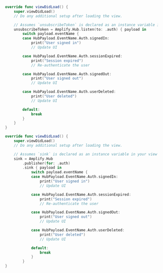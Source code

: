 <BlockSwitcher>

<Block name="Listener">

```swift
override func viewDidLoad() {
    super.viewDidLoad()
    // Do any additional setup after loading the view.

    // Assumes `unsubscribeToken` is declared as an instance variable in your view
    unsubscribeToken = Amplify.Hub.listen(to: .auth) { payload in
        switch payload.eventName {
        case HubPayload.EventName.Auth.signedIn:
            print("User signed in")
            // Update UI

        case HubPayload.EventName.Auth.sessionExpired:
            print("Session expired")
            // Re-authenticate the user

        case HubPayload.EventName.Auth.signedOut:
            print("User signed out")
            // Update UI

        case HubPayload.EventName.Auth.userDeleted:
            print("User deleted")
            // Update UI

        default:
            break
        }
    }
}
```

</Block>

<Block name="Combine">

```swift
override func viewDidLoad() {
    super.viewDidLoad()
    // Do any additional setup after loading the view.

    // Assumes `sink` is declared as an instance variable in your view controller
    sink = Amplify.Hub
        .publisher(for: .auth)
        .sink { payload in
            switch payload.eventName {
            case HubPayload.EventName.Auth.signedIn:
                print("User signed in")
                // Update UI

            case HubPayload.EventName.Auth.sessionExpired:
                print("Session expired")
                // Re-authenticate the user

            case HubPayload.EventName.Auth.signedOut:
                print("User signed out")
                // Update UI

            case HubPayload.EventName.Auth.userDeleted:
                print("User deleted")
                // Update UI

            default:
                break
            }
        }
}
```

</Block>

</BlockSwitcher>

